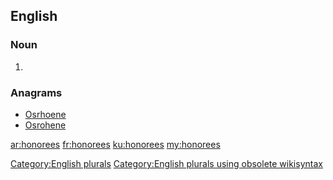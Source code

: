 ==English==

===Noun===
{{head|en}}

# {{plural of|honoree}}

===Anagrams===
* [[Osrhoene#English|Osrhoene]]
* [[Osrohene#English|Osrohene]]

[[Category:English plurals]][[Category:English plurals using obsolete wikisyntax]]

[[ar:honorees]]
[[fr:honorees]]
[[ku:honorees]]
[[my:honorees]]